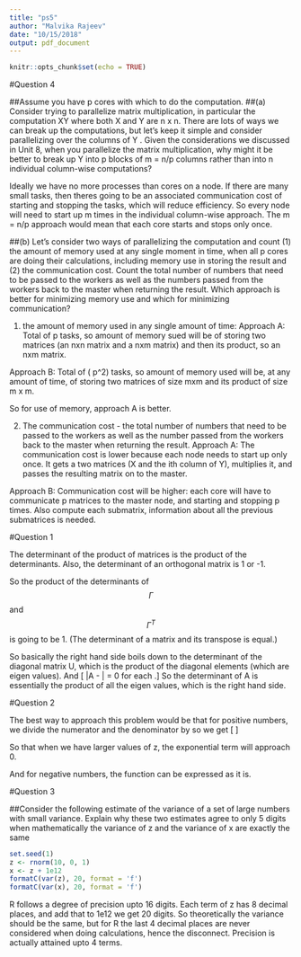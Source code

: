 ```yaml
---
title: "ps5"
author: "Malvika Rajeev"
date: "10/15/2018"
output: pdf_document
---
```


```r
knitr::opts_chunk$set(echo = TRUE)
```

#Question 4

##Assume you have p cores with which to do the computation.
##(a) Consider trying to parallelize matrix multiplication, in particular the computation XY where both X and Y are n x n. There are lots of ways we can break up the computations, but let's keep it simple and consider parallelizing over the columns of Y . Given the considerations we discussed in Unit 8, when you parallelize the matrix multiplication, why might it be better to break up Y into p blocks of m = n/p columns rather than into n individual column-wise computations? 

Ideally we have no more processes than cores on a node. If there are many small tasks, then theres going to be an associated communication cost of starting and stopping the tasks, which will reduce efficiency. So every node will need to start up m times in the individual column-wise approach. The m = n/p approach would mean that each core starts and stops only once. 



##(b) Let's consider two ways of parallelizing the computation and count (1) the amount of memory used at any single moment in time, when all p cores are doing their calculations, including memory use in storing the result and (2) the communication cost. Count the total number of numbers that need to be passed to the workers as well as the numbers passed from the workers back to the master when returning the result. Which approach is better for minimizing memory use and which for minimizing communication?

(1) the amount of memory used in any single amount of time:
Approach A: Total of p tasks, so amount of memory sued will be of storing two matrices (an nxn matrix and a nxm matrix) and then its product, so an nxm matrix.

Approach B: Total of \( p^2\) tasks, so amount of memory used will be, at any amount of time, of storing two matrices of size mxm and its product of size m x m. 

So for use of memory, approach A is better.


(2) The communication cost - the total number of numbers that need to be passed to the workers as well as the number passed from the workers back to the master when returning the result.
Approach A: The communication cost is lower because each node needs to start up only once. It gets a two matrices (X and the ith column of Y), multiplies it, and passes the resulting matrix on to the master.

Approach B: Communication cost will be higher: each core will have to communicate p matrices to the master node, and starting and stopping p times. Also compute each submatrix, information about all the previous submatrices is needed.



#Question 1


The determinant of the product of matrices is the product of the determinants. 
Also, the determinant of an orthogonal matrix is 1 or -1. 

So the product of the determinants of $$\Gamma$$ and $$\Gamma^{T}$$ is going to be 1. (The determinant of a matrix and its transpose is equal.)

So basically the right hand side boils down to the determinant of the diagonal matrix U, which is the product of the diagonal elements (which are eigen values). And 
\[
|A - \lambda| = 0 
for each
\lambda.\] So the determinant of A is essentially the product of all the eigen values, which is the right hand side. 

#Question 2


The best way to approach this problem would be that for positive numbers, we divide the numerator and the denominator by so we get 
\[
\frac{1}{1+e^{-z}}
\]

So that when we have larger values of z, the exponential term will approach 0.

And for negative numbers, the function can be expressed as it is. 


#Question 3

##Consider the following estimate of the variance of a set of large numbers with small variance. Explain why these two estimates agree to only 5 digits when mathematically the variance of z and the variance of x are exactly the same


```r
set.seed(1)
z <- rnorm(10, 0, 1)
x <- z + 1e12
formatC(var(z), 20, format = 'f')
formatC(var(x), 20, format = 'f')
```

R follows a degree of precision upto 16 digits. Each term of z has 8 decimal places, and add that to 1e12 we get 20 digits. So theoretically the variance should be the same, but for R the last 4 decimal places are never considered when doing calculations, hence the disconnect. Precision is actually attained upto 4 terms.





